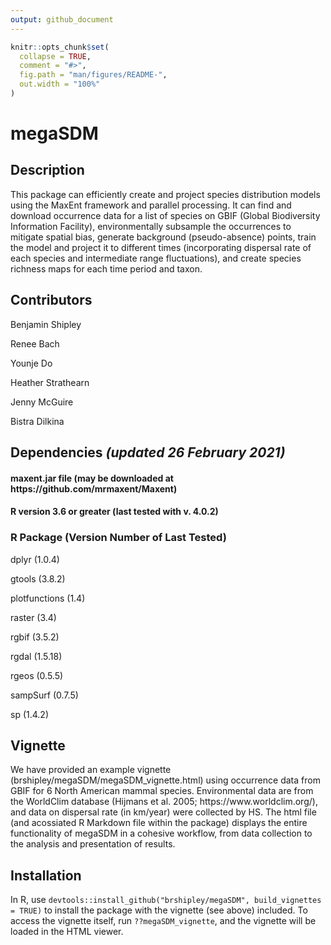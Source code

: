```yaml
---
output: github_document
---
```


<!-- README.md is generated from README.Rmd. Please edit that file -->

```r
knitr::opts_chunk$set(
  collapse = TRUE,
  comment = "#>",
  fig.path = "man/figures/README-",
  out.width = "100%"
)
```

# megaSDM

<!-- badges: start -->
<!-- badges: end -->
## Description
This package can efficiently create and project species distribution models using the MaxEnt framework and parallel processing. It can find and download occurrence data for a list of species on GBIF (Global Biodiversity Information Facility), environmentally subsample the occurrences to mitigate spatial bias, generate background (pseudo-absence) points, train the model and project it to different times (incorporating dispersal rate of each species and intermediate range fluctuations), and create species richness maps for each time period and taxon. 

## Contributors

Benjamin Shipley

Renee Bach

Younje Do

Heather Strathearn

Jenny McGuire

Bistra Dilkina

## Dependencies *(updated 26 February 2021)*
#### maxent.jar file (may be downloaded at https://github.com/mrmaxent/Maxent)
#### R version 3.6 or greater (last tested with v. 4.0.2)
### R Package (Version Number of Last Tested)
dplyr	(1.0.4)

gtools	(3.8.2)

plotfunctions	(1.4)

raster	(3.4)

rgbif	(3.5.2)

rgdal	(1.5.18)

rgeos	(0.5.5)

sampSurf	(0.7.5)

sp (1.4.2)


## Vignette
We have provided an example vignette (brshipley/megaSDM/megaSDM_vignette.html) using occurrence data from GBIF for 6 North American mammal species. Environmental data are from the WorldClim database (Hijmans et al. 2005; https://www.worldclim.org/), and data on dispersal rate (in km/year) were collected by HS. The html file (and acossiated R Markdown file within the package) displays the entire functionality of megaSDM in a cohesive workflow, from data collection to the analysis and presentation of results. 

## Installation
In R, use `devtools::install_github("brshipley/megaSDM", build_vignettes = TRUE)` to install the package with the vignette (see above) included. To access the vignette itself, run `??megaSDM_vignette`, and the vignette will be loaded in the HTML viewer.
